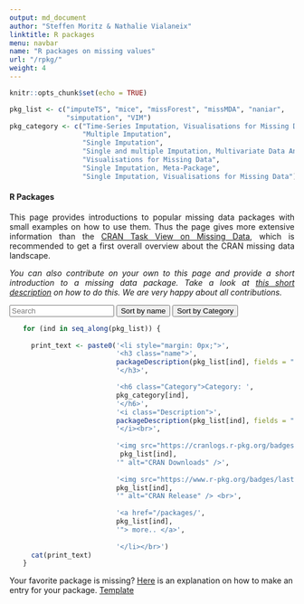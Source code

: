 ```yaml
---
output: md_document
author: "Steffen Moritz & Nathalie Vialaneix"
linktitle: R packages
menu: navbar
name: "R packages on missing values"
url: "/rpkg/"
weight: 4
---
```


```r
knitr::opts_chunk$set(echo = TRUE)
```

```r
pkg_list <- c("imputeTS", "mice", "missForest", "missMDA", "naniar",
              "simputation", "VIM")
pkg_category <- c("Time-Series Imputation, Visualisations for Missing Data",
                  "Multiple Imputation",
                  "Single Imputation",
                  "Single and multiple Imputation, Multivariate Data Analysis",
                  "Visualisations for Missing Data",
                  "Single Imputation, Meta-Package",
                  "Single Imputation, Visualisations for Missing Data")
```

#### R Packages

<p align="justify">This page provides introductions to popular missing data packages with small examples on how to use them. Thus the page gives more extensive information than the  <a href="https://CRAN.R-project.org/view=MissingData" target="_blank">CRAN Task View on Missing Data</a>, which is recommended to get a first overall overview about the CRAN missing data landscape.</p>

<p align="justify"><i>You can also contribute on your own to this page and provide a short introduction to a missing data package. Take a look at <a href="/packages/rpkg-listitem-template.md" target="_blank">this short description</a> on how to do this. We are very happy about all contributions.</i></p>

<div id="users">
  <input class="search" placeholder="Search" />
  <button class="sort" data-sort="name">
    Sort by name
  </button>
  <button class="sort" data-sort="Category">
    Sort by Category
  </button>

<p>
  <ul class="list">
```r
for (ind in seq_along(pkg_list)) {
    
  print_text <- paste0('<li style="margin: 0px;">',
                       '<h3 class="name">',
                       packageDescription(pkg_list[ind], fields = "Package"),
                       '</h3>',

                       '<h6 class="Category">Category: ',
                       pkg_category[ind],
                       '</h6>',
                       '<i class="Description">',
                       packageDescription(pkg_list[ind], fields = "Description"),
                       '</i><br>',
                       
                       '<img src="https://cranlogs.r-pkg.org/badges/',
                        pkg_list[ind],
                       '" alt="CRAN Downloads" />',
                       
                       '<img src="https://www.r-pkg.org/badges/last-release/',
                       pkg_list[ind],
                       '" alt="CRAN Release" /> <br>',
                       
                       '<a href="/packages/',
                       pkg_list[ind],
                       '"> more.. </a>',
                       
                       '</li></br>')
  cat(print_text)
}
```
  </ul>
</p>
</div>

Your favorite package is missing? <a href="/packages/rpkg-listitem-template.md" target="_blank">Here</a> is an explanation on how to make an entry for your package. <a href="/packages/rpkg-template.md" target="_blank">Template</a>

<script src="//cdnjs.cloudflare.com/ajax/libs/list.js/1.5.0/list.min.js"></script>
<script> var options = {
  valueNames: [ 'name', 'Category', 'Description' ]
};

var userList = new List('users', options);
</script>

